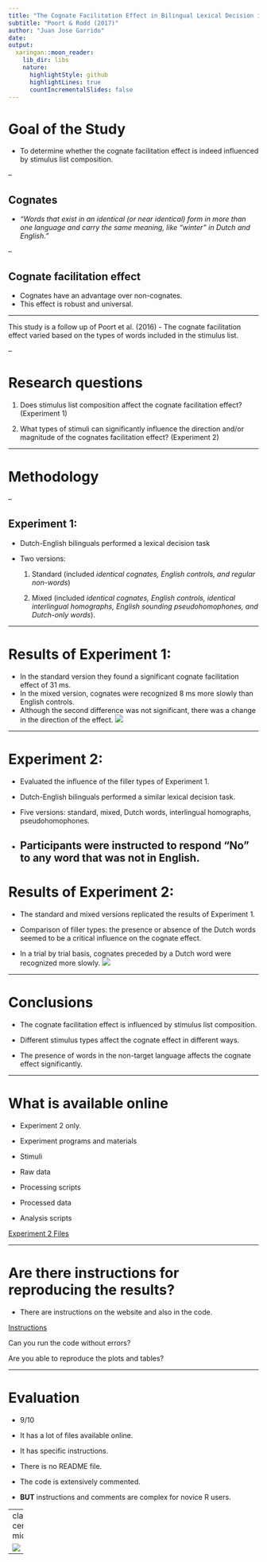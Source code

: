 ```yaml
---
title: "The Cognate Facilitation Effect in Bilingual Lexical Decision is Influenced by Stimulus List Composition"
subtitle: "Poort & Rodd (2017)"
author: "Juan Jose Garrido"
date: 
output:
  xaringan::moon_reader:
    lib_dir: libs
    nature:
      highlightStyle: github
      highlightLines: true
      countIncrementalSlides: false
---
```


# Goal of the Study

- To determine whether the cognate facilitation effect is indeed influenced by stimulus list composition.

	
--

## Cognates 

- _“Words that exist in an identical (or near identical) form in more than one language and carry the same 			meaning, like “winter” in Dutch and English.”_ 

--

## Cognate facilitation effect 

- Cognates have an advantage over non-cognates. 
- This effect is robust and universal.

---


This study is a follow up of Poort et al. (2016)
- The cognate facilitation effect varied based on the types of words included in the stimulus list.

--

# Research questions 

1. Does stimulus list composition affect the cognate facilitation effect? (Experiment 1) 

2. What types of stimuli can significantly influence the direction and/or magnitude of the cognates facilitation 	effect? (Experiment 2)

---

# Methodology 

--

## Experiment 1:

- Dutch-English bilinguals performed a lexical decision task 

- Two versions: 
  1. Standard (included _identical cognates, English controls, and regular non-words_) 

  2. Mixed (included _identical cognates, English controls, identical interlingual homographs, English 		          sounding pseudohomophones, and Dutch-only words_). 

---

# Results of Experiment 1:

- In the standard version they found a significant cognate facilitation effect of 31 ms. 
- In the mixed version, cognates were recognized 8 ms more slowly than English controls. 
- Although the second difference was not significant, there was a change in the direction of the effect. 
![](libs/images/experiment1.png)


---

# Experiment 2: 

- Evaluated the influence of the filler types of Experiment 1. 

- Dutch-English bilinguals performed a similar lexical decision task. 

- Five versions: standard, mixed, Dutch words, interlingual homographs, pseudohomophones. 

- Participants were instructed to respond “No” to any word that was not in English.
---

# Results of Experiment 2:

- The standard and mixed versions replicated the results of Experiment 1. 

- Comparison of filler types: the presence or absence of the Dutch words seemed to be a critical influence on 	    the cognate effect. 

- In a trial by trial basis, cognates preceded by a Dutch word were recognized more slowly. 
![](libs/images/experiment2.png)



---

# Conclusions

- The cognate facilitation effect is influenced by stimulus list composition. 

- Different stimulus types affect the cognate effect in different ways. 

- The presence of words in the non-target language affects the cognate effect significantly. 

---

# What is available online

- Experiment 2 only. 

- Experiment programs and materials 

- Stimuli 

- Raw data 

- Processing scripts 

- Processed data 

- Analysis scripts 

[Experiment 2 Files](https://osf.io/zadys/)


---

# Are there instructions for reproducing the results?

- There are instructions on the website and also in the code. 

[Instructions](https://osf.io/zadys/wiki/home/)

Can you run the code without errors? 

Are you able to reproduce the plots and tables?

---

# Evaluation

- 9/10 

- It has a lot of files available online.  

- It has specific instructions. 

- There is no README file. 

- The code is extensively commented. 

- **BUT** instructions and comments are complex for novice R users. 

---
class: center, middle

![](libs/images/thankyou.jpeg)




---

